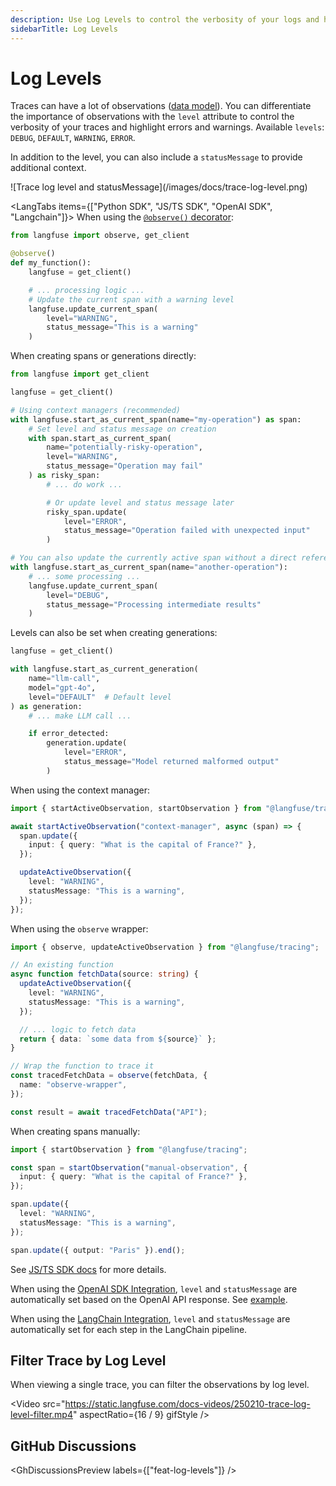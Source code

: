 ```yaml
---
description: Use Log Levels to control the verbosity of your logs and highlight errors and warnings.
sidebarTitle: Log Levels
---
```


# Log Levels

Traces can have a lot of observations ([data model](/docs/tracing#introduction-to-traces-in-langfuse)). You can differentiate the importance of observations with the `level` attribute to control the verbosity of your traces and highlight errors and warnings. Available `levels`: `DEBUG`, `DEFAULT`, `WARNING`, `ERROR`.

In addition to the level, you can also include a `statusMessage` to provide additional context.

<Frame fullWidth>
  ![Trace log level and statusMessage](/images/docs/trace-log-level.png)
</Frame>

<LangTabs items={["Python SDK", "JS/TS SDK", "OpenAI SDK", "Langchain"]}>
<Tab>
When using the [`@observe()` decorator](/docs/sdk/python/decorators):

```python
from langfuse import observe, get_client

@observe()
def my_function():
    langfuse = get_client()

    # ... processing logic ...
    # Update the current span with a warning level
    langfuse.update_current_span(
        level="WARNING",
        status_message="This is a warning"
    )
```

When creating spans or generations directly:

```python
from langfuse import get_client

langfuse = get_client()

# Using context managers (recommended)
with langfuse.start_as_current_span(name="my-operation") as span:
    # Set level and status message on creation
    with span.start_as_current_span(
        name="potentially-risky-operation",
        level="WARNING",
        status_message="Operation may fail"
    ) as risky_span:
        # ... do work ...

        # Or update level and status message later
        risky_span.update(
            level="ERROR",
            status_message="Operation failed with unexpected input"
        )

# You can also update the currently active span without a direct reference
with langfuse.start_as_current_span(name="another-operation"):
    # ... some processing ...
    langfuse.update_current_span(
        level="DEBUG",
        status_message="Processing intermediate results"
    )
```

Levels can also be set when creating generations:

```python
langfuse = get_client()

with langfuse.start_as_current_generation(
    name="llm-call",
    model="gpt-4o",
    level="DEFAULT"  # Default level
) as generation:
    # ... make LLM call ...

    if error_detected:
        generation.update(
            level="ERROR",
            status_message="Model returned malformed output"
        )
```

</Tab>
<Tab title="JS/TS SDK">

When using the context manager:

```ts
import { startActiveObservation, startObservation } from "@langfuse/tracing";

await startActiveObservation("context-manager", async (span) => {
  span.update({
    input: { query: "What is the capital of France?" },
  });

  updateActiveObservation({
    level: "WARNING",
    statusMessage: "This is a warning",
  });
});
```

When using the `observe` wrapper:

```ts
import { observe, updateActiveObservation } from "@langfuse/tracing";

// An existing function
async function fetchData(source: string) {
  updateActiveObservation({
    level: "WARNING",
    statusMessage: "This is a warning",
  });

  // ... logic to fetch data
  return { data: `some data from ${source}` };
}

// Wrap the function to trace it
const tracedFetchData = observe(fetchData, {
  name: "observe-wrapper",
});

const result = await tracedFetchData("API");
```

When creating spans manually:

```ts
import { startObservation } from "@langfuse/tracing";

const span = startObservation("manual-observation", {
  input: { query: "What is the capital of France?" },
});

span.update({
  level: "WARNING",
  statusMessage: "This is a warning",
});

span.update({ output: "Paris" }).end();
```

See [JS/TS SDK docs](/docs/sdk/typescript/guide) for more details.

</Tab>
<Tab title="OpenAI SDK">

When using the [OpenAI SDK Integration](/integrations/model-providers/openai-py), `level` and `statusMessage` are automatically set based on the OpenAI API response. See [example](/integrations/model-providers/openai-py).

</Tab>
<Tab title="Langchain">

When using the [LangChain Integration](/integrations/frameworks/langchain), `level` and `statusMessage` are automatically set for each step in the LangChain pipeline.

</Tab>

</LangTabs>

## Filter Trace by Log Level

When viewing a single trace, you can filter the observations by log level.

<Video
  src="https://static.langfuse.com/docs-videos/250210-trace-log-level-filter.mp4"
  aspectRatio={16 / 9}
  gifStyle
/>

## GitHub Discussions


<GhDiscussionsPreview labels={["feat-log-levels"]} />
